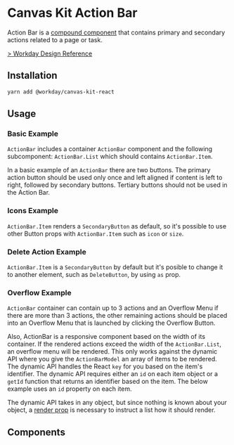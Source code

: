 


<Meta title="Components/Buttons/Action Bar" component={ActionBar} />

# Canvas Kit Action Bar

Action Bar is a [compound component](/getting-started/for-developers/resources/compound-components/)
that contains primary and secondary actions related to a page or task.

[> Workday Design Reference](https://design.workday.com/components/buttons/action-bar)

## Installation

```sh
yarn add @workday/canvas-kit-react
```

## Usage

### Basic Example

`ActionBar` includes a container `ActionBar` component and the following subcomponent:
`ActionBar.List` which should contains `ActionBar.Item`.

In a basic example of an `ActionBar` there are two buttons. The primary action button should be used
only once and left aligned if content is left to right, followed by secondary buttons. Tertiary
buttons should not be used in the Action Bar.

<ExampleCodeBlock code={Basic} />

### Icons Example

`ActionBar.Item` renders a `SecondaryButton` as default, so it's possible to use other Button props
with `ActionBar.Item` such as `icon` or `size`.

<ExampleCodeBlock code={Icons} />

### Delete Action Example

`ActionBar.Item` is a `SecondaryButton` by default but it's posible to change it to another element,
such as `DeleteButton`, by using `as` prop.

<ExampleCodeBlock code={DeleteAction} />

### Overflow Example

`ActionBar` container can contain up to 3 actions and an Overflow Menu if there are more than 3
actions, the other remaining actions should be placed into an Overflow Menu that is launched by
clicking the Overflow Button.

Also, ActionBar is a responsive component based on the width of its container. If the rendered
actions exceed the width of the `ActionBar.List`, an overflow menu will be rendered. This only works
against the dynamic API where you give the `ActionBarModel` an array of items to be rendered. The
dynamic API handles the React `key` for you based on the item's identifier. The dynamic API requires
either an `id` on each item object or a `getId` function that returns an identifier based on the
item. The below example uses an `id` property on each item.

The dynamic API takes in any object, but since nothing is known about your object, a
[render prop](https://reactjs.org/docs/render-props.html) is necessary to instruct a list how it
should render.

<ExampleCodeBlock code={OverflowActionBar} />

## Components

<SymbolDoc name="ActionBar" fileName="/react/" hideDescription />

